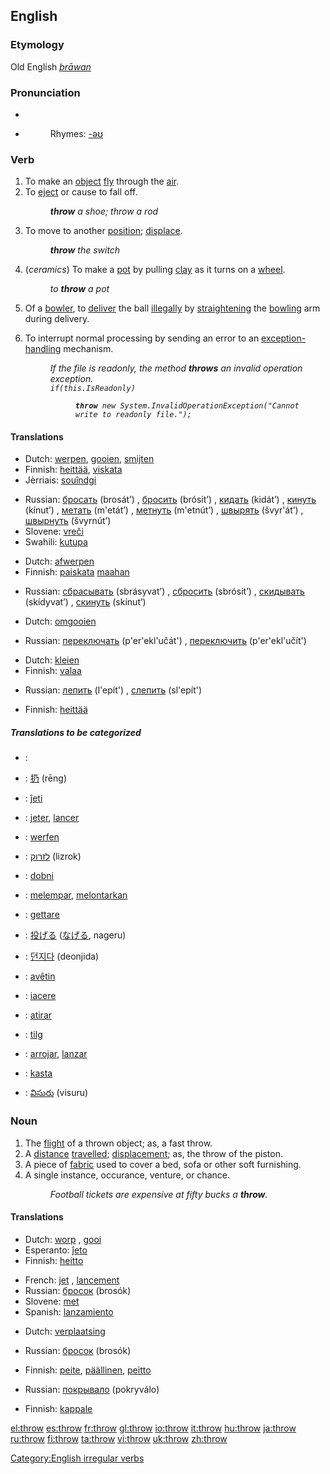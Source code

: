 ==English==
===Etymology===
Old English ''[[þrāwan]]''

===Pronunciation===
*{{IPA|/'θɻɔʊ/}}
*{{audio|en-us-throw.ogg|Audio (US)}}
*:Rhymes: [[Rhymes:English:-əʊ|-əʊ]]

===Verb===
[[Category:English irregular verbs]]
{{en-verb|throws|throwing|threw|thrown}}

# To make an [[object]] [[fly]] through the [[air]].
# To [[eject]] or cause to fall off.
#: '''''throw''' a shoe; throw a rod''
# To move to another [[position]]; [[displace]].
#: '''''throw''' the switch''
# (''ceramics'') To make a [[pot]] by pulling [[clay]] as it turns on a [[wheel]].
#: ''to '''throw''' a pot''
# {{Cricket}} Of a [[bowler]], to [[deliver]] the ball [[illegal]]ly by [[straighten]]ing the [[bowling]] arm during delivery.
# {{computing}} To interrupt normal processing by sending an error to an [[exception-handling]] mechanism.
#:''If the file is readonly, the method '''throws''' an invalid operation exception.''
#:<code>''if(this.IsReadonly)''</code>
#::<code>'''''throw''' new System.InvalidOperationException("Cannot write to readonly file.");''</code>

====Translations====
{{trans-top|To make an object fly through the air}}
*Dutch: [[werpen]], [[gooien]], [[smijten]]
*Finnish: [[heittää]], [[viskata]]
*Jèrriais: [[souîndgi]]
{{trans-mid}}
*Russian: [[бросать]] (brosát’) {{impf}}, [[бросить]] (brósit’) {{pf}}, [[кидать]] (kidát’) {{impf}}, [[кинуть]] (kínut’) {{pf}}, [[метать]] (m'etát’) {{impf}}, [[метнуть]] (m'etnút’) {{pf}}, [[швырять]] (švyr'át’) {{impf}}, [[швырнуть]] (švyrnút’) {{pf}}
*Slovene: [[vreči]]
*Swahili: [[kutupa]]
{{trans-bottom}}

{{trans-top|To eject or cause to fall off}}
*Dutch: [[afwerpen]]
*Finnish: [[paiskata]] [[maahan]]
{{trans-mid}}
*Russian: [[сбрасывать]] (sbrásyvat’) {{impf}}, [[сбросить]] (sbrósit’) {{pf}}, [[скидывать]] (skídyvat’) {{impf}}, [[скинуть]] (skínut’) {{pf}}
{{trans-bottom}}

{{trans-top|To move to another position}}
*Dutch: [[omgooien]]
{{trans-mid}}
*Russian: [[переключать]] (p'er'ekl'učát') {{impf}}, [[переключить]] (p'er'ekl'učít') {{pf}}
{{trans-bottom}}

{{trans-top|To make a pot by pulling clay as it turns on a wheel}}
*Dutch: [[kleien]]
*Finnish: [[valaa]]
{{trans-mid}}
*Russian: [[лепить]] (l'epít') {{impf}}, [[слепить]] (sl'epít') {{pf}}
{{trans-bottom}}

{{trans-top|Of a bowler, to deliver the ball illegally by straightening the bowling arm during delivery}}
{{trans-mid}}
{{trans-bottom}}

{{trans-top|To interrupt normal processing by sending an error to an exception-handling mechanism}}
*Finnish: [[heittää]]
{{trans-mid}}
{{trans-bottom}}

=====Translations to be categorized=====
{{checktrans}}
{{top}}
*{{ttbc|Arabic}}: {{ARchar|[[رمى]]}} {{IPAchar|(rámma)}}
*{{ttbc|Chinese}}: [[扔]] (rēng)
*{{ttbc|Esperanto}}: [[ĵeti]]
*{{ttbc|French}}: [[jeter]], [[lancer]]
*{{ttbc|German}}: [[werfen]]
*{{ttbc|Hebrew}}: [[לזרוק]] (lizrok)
*{{ttbc|Hungarian}}: [[dobni]]
*{{ttbc|Indonesian}}: [[lempar|melempar]], [[lontar|melontarkan]]
*{{ttbc|Italian}}: [[gettare]]
*{{ttbc|Japanese}}: [[投げる]] ([[なげる]], nageru)
{{mid}}
*{{ttbc|Korean}}: [[던지다]] (deonjida)
*{{ttbc|Kurdish}}: [[avêtin]]
*{{ttbc|Latin}}: [[iacere]]
*{{ttbc|Portuguese}}: [[atirar]]
*{{ttbc|Scottish Gaelic}}: [[tilg]]
*{{ttbc|Spanish}}: [[arrojar]], [[lanzar]]
*{{ttbc|Swedish}}: [[kasta]]
*{{ttbc|Telugu}}: [[విసురు]] (visuru)
{{bottom}}

===Noun===
{{en-noun}}

# The [[flight]] of a thrown object; as, a fast throw.
# A [[distance]] [[travel]]led; [[displace]]ment; as, the throw of the piston.
# A piece of [[fabric]] used to cover a bed, sofa or other soft furnishing.
# A single instance, occurance, venture, or chance.
#:''Football tickets are expensive at fifty bucks a '''throw'''.''

====Translations====
{{trans-top|The flight of a thrown object}}
*Dutch: [[worp]] {{m}}, [[gooi]] {{m}}
*Esperanto: [[ĵeto]]
*Finnish: [[heitto]]
{{trans-mid}}
*French: [[jet]] {{m}}, [[lancement]] {{m}}
*Russian: [[бросок]] (brosók) {{m}}
*Slovene: [[met]] {{m}}
*Spanish: [[lanzamiento]] {{m}}
{{trans-bottom}}

{{trans-top|A distance travelled}}
*Dutch: [[verplaatsing]] {{f}}
{{trans-mid}}
*Russian: [[бросок]] (brosók) {{m}}
{{trans-bottom}}

{{trans-top|A piece of fabric used to cover a bed, sofa or other soft furnishing}}
*Finnish: [[peite]], [[päällinen]], [[peitto]]
{{trans-mid}}
*Russian: [[покрывало]] (pokryválo) {{n}}
{{trans-bottom}}

{{trans-top|A single instance, occurance, venture, or chance}}
*Finnish: [[kappale]]
{{trans-mid}}
{{trans-bottom}}

[[el:throw]]
[[es:throw]]
[[fr:throw]]
[[gl:throw]]
[[io:throw]]
[[it:throw]]
[[hu:throw]]
[[ja:throw]]
[[ru:throw]]
[[fi:throw]]
[[ta:throw]]
[[vi:throw]]
[[uk:throw]]
[[zh:throw]]